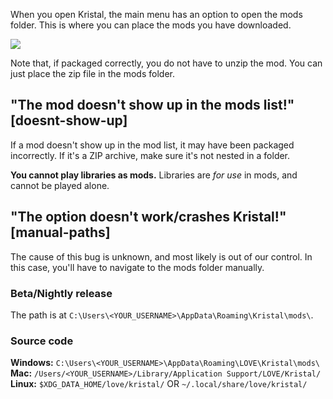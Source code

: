 When you open Kristal, the main menu has an option to open the mods folder. This is where you can place the mods you have downloaded.

![](/wiki/open_mods_folder.png)

Note that, if packaged correctly, you do not have to unzip the mod. You can just place the zip file in the mods folder.




## "The mod doesn't show up in the mods list!" [doesnt-show-up]

If a mod doesn't show up in the mod list, it may have been packaged incorrectly. If it's a ZIP archive, make sure it's not nested in a folder.

**You cannot play libraries as mods.** Libraries are *for use* in mods, and cannot be played alone.



## "The option doesn't work/crashes Kristal!" [manual-paths]

The cause of this bug is unknown, and most likely is out of our control. In this case, you'll have to navigate to the mods folder manually.

### Beta/Nightly release

The path is at `C:\Users\<YOUR_USERNAME>\AppData\Roaming\Kristal\mods\`.

### Source code

**Windows:** `C:\Users\<YOUR_USERNAME>\AppData\Roaming\LOVE\Kristal\mods\`
**Mac:** `/Users/<YOUR_USERNAME>/Library/Application Support/LOVE/Kristal/`
**Linux:** `$XDG_DATA_HOME/love/kristal/` OR `~/.local/share/love/kristal/`

